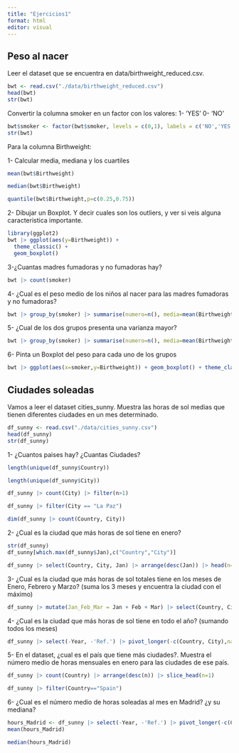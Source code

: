 ```yaml
---
title: "Ejercicios1"
format: html
editor: visual
---
```


## Peso al nacer

Leer el dataset que se encuentra en data/birthweight_reduced.csv.

```r
bwt <- read.csv("./data/birthweight_reduced.csv")
head(bwt)
str(bwt)
```

Convertir la columna smoker en un factor con los valores: 1- 'YES' 0- 'NO'

```r
bwt$smoker <- factor(bwt$smoker, levels = c(0,1), labels = c('NO','YES'))
str(bwt)
```


Para la columna Birthweight:

1- Calcular media, mediana y los cuartiles
```r
mean(bwt$Birthweight)
```
```r
median(bwt$Birthweight)
```
```r
quantile(bwt$Birthweight,p=c(0.25,0.75))
```

2- Dibujar un Boxplot. Y decir cuales son los outliers, y ver si veis alguna caracteristica importante.
```r
library(ggplot2)
bwt |> ggplot(aes(y=Birthweight)) +
  theme_classic() +
  geom_boxplot()
```

3-¿Cuantas madres fumadoras y no fumadoras hay?

```r
bwt |> count(smoker)
```

4- ¿Cual es el peso medio de los niños al nacer para las madres fumadoras y no fumadoras?
```r
bwt |> group_by(smoker) |> summarise(numero=n(), media=mean(Birthweight), varianza=var(Birthweight))
```


5- ¿Cual de los dos grupos presenta una varianza mayor?
```r
bwt |> group_by(smoker) |> summarise(numero=n(), media=mean(Birthweight), varianza=var(Birthweight))
```
6- Pinta un Boxplot del peso para cada uno de los grupos
```r
bwt |> ggplot(aes(x=smoker,y=Birthweight)) + geom_boxplot() + theme_classic()
```
## Ciudades soleadas

Vamos a leer el dataset cities_sunny. Muestra las horas de sol medias que tienen diferentes ciudades en un mes determinado.

```r
df_sunny <- read.csv("./data/cities_sunny.csv")
head(df_sunny)
str(df_sunny)
```

1- ¿Cuantos paises hay? ¿Cuantas Ciudades?
```r
length(unique(df_sunny$Country))
```
```r
length(unique(df_sunny$City))
```
```r
df_sunny |> count(City) |> filter(n>1)
```
```r
df_sunny |> filter(City == "La Paz")
```
```r
dim(df_sunny |> count(Country, City))
```


2- ¿Cual es la ciudad que más horas de sol tiene en enero?
```r
str(df_sunny)
df_sunny[which.max(df_sunny$Jan),c("Country","City")]
```
```r
df_sunny |> select(Country, City, Jan) |> arrange(desc(Jan)) |> head(n=1)
```
3- ¿Cual es la ciudad que más horas de sol totales tiene en los meses de Enero, Febrero y Marzo? (suma los 3 meses y encuentra la ciudad con el máximo)
```r
df_sunny |> mutate(Jan_Feb_Mar = Jan + Feb + Mar) |> select(Country, City, Jan_Feb_Mar) |> arrange(desc(Jan_Feb_Mar)) |> slice_head(n=1)
```

4- ¿Cual es la ciudad que más horas de sol tiene en todo el año? (sumando todos los meses)
```r
df_sunny |> select(-Year, -'Ref.') |> pivot_longer(-c(Country, City),names_to="Month", values_to="Hours") |> group_by(Country, City) |> summarise(Year=sum(Hours)) |> ungroup() |> arrange(desc(Year)) |> slice_head(n=1)
```

5- En el dataset, ¿cual es el país que tiene más ciudades?. Muestra el número medio de horas mensuales en enero para las ciudades de ese país.
```r
df_sunny |> count(Country) |> arrange(desc(n)) |> slice_head(n=1)
```
```r
df_sunny |> filter(Country=="Spain")
```
6- ¿Cual es el número medio de horas soleadas al mes en Madrid? ¿y su mediana?
```r
hours_Madrid <- df_sunny |> select(-Year, -'Ref.') |> pivot_longer(-c(Country, City),names_to="Month", values_to="Hours") |> filter(City=="Madrid") |> pull(Hours)
mean(hours_Madrid)
```

```r
median(hours_Madrid)
```